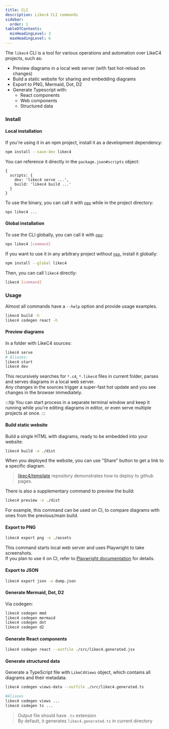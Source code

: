 ```yaml
---
title: CLI
description: Likec4 CLI commands
sidebar:
  order: 1
tableOfContents:
  minHeadingLevel: 3
  maxHeadingLevel: 6  
---
```


The `likec4` CLI is a tool for various operations and automation over LikeC4 projects, such as:

- Preview diagrams in a local web server (with fast hot-reload on changes)
- Build a static website for sharing and embedding diagrams
- Export to PNG, Mermaid, Dot, D2
- Generate Typescript with:
  - React components
  - Web components
  - Structured data

### Install

#### Local installation

If you're using it in an npm project, install it as a development dependency:

```sh npm2yarn
npm install --save-dev likec4
```

You can reference it directly in the `package.json#scripts` object:

```json5
{
  scripts: {
    dev: 'likec4 serve ...',
    build: 'likec4 build ...'
  }
}
```

To use the binary, you can call it with [`npx`](https://docs.npmjs.com/cli/v10/commands/npx) while in the project directory:

```sh
npx likec4 ...
```

#### Global installation

To use the CLI globally, you can call it with [`npx`](https://docs.npmjs.com/cli/v10/commands/npx):

```sh
npx likec4 [command]
```

If you want to use it in any arbitrary project without [`npx`](https://docs.npmjs.com/cli/v10/commands/npx), install it globally:

```sh npm2yarn
npm install --global likec4
```

Then, you can call `likec4` directly:

```sh
likec4 [command]
```

### Usage

Almost all commands have a `--help` option and provide usage examples.

```sh
likec4 build -h
likec4 codegen react -h
```

#### Preview diagrams

In a folder with LikeC4 sources:

```sh
likec4 serve
# Aliases:
likec4 start
likec4 dev
```

This recursively searches for `*.c4`, `*.likec4` files in current folder, parses and serves diagrams in a local web server.  
Any changes in the sources trigger a super-fast hot update and you see changes in the browser immediately.

:::tip
You can start process in a separate terminal window and keep it running while you're editing diagrams in editor, or even serve multiple projects at once.
:::

#### Build static website

Build a single HTML with diagrams, ready to be embedded into your website:

```sh
likec4 build -o ./dist
```

When you deployed the website, you can use "Share" button to get a link to a specific diagram.

> [likec4/template](https://github.com/likec4/template) repository demonstrates how to deploy to github pages.

There is also a supplementary command to preview the build:

```sh
likec4 preview -o ./dist
```

For example, this command can be used on CI, to compare diagrams with ones from the previous/main build.

#### Export to PNG

```sh
likec4 export png -o ./assets
```

This command starts local web server and uses Playwright to take screenshots.  
If you plan to use it on CI, refer to [Playwright documentation](https://playwright.dev/docs/ci) for details.

#### Export to JSON

```sh
likec4 export json -o dump.json
```

#### Generate Mermaid, Dot, D2

Via codegen:

```sh
likec4 codegen mmd
likec4 codegen mermaid
likec4 codegen dot
likec4 codegen d2
```

#### Generate React components

```sh
likec4 codegen react --outfile ./src/likec4.generated.jsx
```

#### Generate structured data

Generate a TypeScript file with `LikeC4Views` object, which contains all diagrams and their metadata.

```sh
likec4 codegen views-data --outfile ./src/likec4.generated.ts

#Aliases
likec4 codegen views ...
likec4 codegen ts ...
```

> Output file should have `.ts` extension  
> By default, it generates `likec4.generated.ts` in current directory

